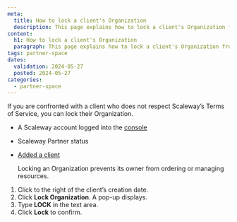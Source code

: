 ```yaml
---
meta:
  title: How to lock a client's Organization
  description: This page explains how to lock a client's Organization from the Partner Space.
content:
  h1: How to lock a client's Organization
  paragraph: This page explains how to lock a client's Organization from the Partner Space.
tags: partner-space 
dates:
  validation: 2024-05-27
  posted: 2024-05-27
categories:
  - partner-space
---
```


If you are confronted with a client who does not respect Scaleway’s Terms of Service, you can lock their Organization. 

<Macro id="requirements" />

- A Scaleway account logged into the [console](https://console.scaleway.com)
- Scaleway Partner status
- [Added a client](/partners/partner-space/how-to/add-client/)

  <Message type="important">
     Locking an Organization prevents its owner from ordering or managing resources.
    </Message>

1. Click <Icon name="more" /> to the right of the client’s creation date. 
2. Click **Lock Organization**. A pop-up displays.
3. Type **LOCK** in the text area.
4. Click **Lock** to confirm. 
